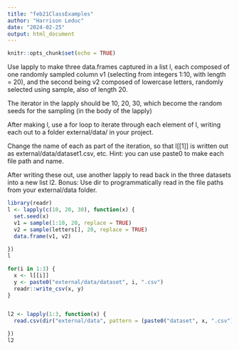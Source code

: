 ```yaml
---
title: "feb21ClassExamples"
author: "Harrison Leduc"
date: "2024-02-25"
output: html_document
---
```


```r
knitr::opts_chunk$set(echo = TRUE)
```

Use lapply to make three data.frames captured in a list l, each composed of one randomly sampled column v1 (selecting from integers 1:10, with length = 20), and the second being v2 composed of lowercase letters, randomly selected using sample, also of length 20.

The iterator in the lapply should be 10, 20, 30, which become the random seeds for the sampling (in the body of the lapply)

After making l, use a for loop to iterate through each element of l, writing each out to a folder external/data/ in your project.

Change the name of each as part of the iteration, so that l[[1]] is written out as external/data/dataset1.csv, etc. Hint: you can use paste0 to make each file path and name.

After writing these out, use another lapply to read back in the three datasets into a new list l2. Bonus: Use dir to programmatically read in the file paths from your external/data folder.

```r
library(readr)
l <- lapply(c(10, 20, 30), function(x) {
  set.seed(x)
  v1 = sample(1:10, 20, replace = TRUE)
  v2 = sample(letters[], 20, replace = TRUE)
  data.frame(v1, v2)
  
})
l

for(i in 1:3) {
  x <- l[[i]]
  y <- paste0("external/data/dataset", i, ".csv")
  readr::write_csv(x, y)
}


l2 <- lapply(1:3, function(x) {
  read.csv(dir("external/data", pattern = (paste0("dataset", x, ".csv")), full.names = TRUE))

})
l2

```
